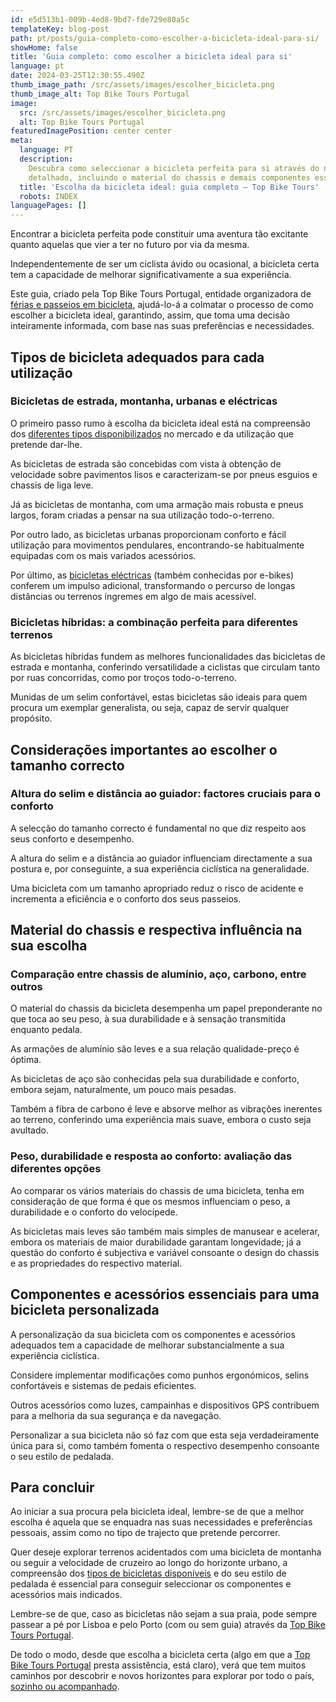 ```yaml
---
id: e5d513b1-009b-4ed8-9bd7-fde729e80a5c
templateKey: blog-post
path: pt/posts/guia-completo-como-escolher-a-bicicleta-ideal-para-si/
showHome: false
title: 'Guia completo: como escolher a bicicleta ideal para si'
language: pt
date: 2024-03-25T12:30:55.490Z
thumb_image_path: /src/assets/images/escolher_bicicleta.png
thumb_image_alt: Top Bike Tours Portugal
image:
  src: /src/assets/images/escolher_bicicleta.png
  alt: Top Bike Tours Portugal
featuredImagePosition: center center
meta:
  language: PT
  description:
    Descubra como seleccionar a bicicleta perfeita para si através do nosso guia
    detalhado, incluindo o material do chassis e demais componentes essenciais.
  title: 'Escolha da bicicleta ideal: guia completo – Top Bike Tours'
  robots: INDEX
languagePages: []
---
```


Encontrar a bicicleta perfeita pode constituir uma aventura tão excitante quanto
aquelas que vier a ter no futuro por via da mesma.

Independentemente de ser um ciclista ávido ou ocasional, a bicicleta certa tem a
capacidade de melhorar significativamente a sua experiência.

Este guia, criado pela Top Bike Tours Portugal, entidade organizadora de
[férias e passeios em bicicleta](https://topbiketoursportugal.com/pt/),
ajudá-lo-á a colmatar o processo de como escolher a bicicleta ideal, garantindo,
assim, que toma uma decisão inteiramente informada, com base nas suas
preferências e necessidades.

## Tipos de bicicleta adequados para cada utilização

### Bicicletas de estrada, montanha, urbanas e eléctricas

O primeiro passo rumo à escolha da bicicleta ideal está na compreensão dos
[diferentes tipos disponibilizados](https://topbiketoursportugal.com/pt/bicicletas/)
no mercado e da utilização que pretende dar-lhe.

As bicicletas de estrada são concebidas com vista à obtenção de velocidade sobre
pavimentos lisos e caracterizam-se por pneus esguios e chassis de liga leve.

Já as bicicletas de montanha, com uma armação mais robusta e pneus largos, foram
criadas a pensar na sua utilização todo-o-terreno.

Por outro lado, as bicicletas urbanas proporcionam conforto e fácil utilização
para movimentos pendulares, encontrando-se habitualmente equipadas com os mais
variados acessórios.

Por último, as
[bicicletas eléctricas](https://topbiketoursportugal.com/pt/posts/bicicletas-electricas-como-e-que-estas-podem-ajuda-lo-nas-rotas-ciclisticas-mais-dificeis/)
(também conhecidas por e-bikes) conferem um impulso adicional, transformando o
percurso de longas distâncias ou terrenos íngremes em algo de mais acessível.

### Bicicletas híbridas: a combinação perfeita para diferentes terrenos

As bicicletas híbridas fundem as melhores funcionalidades das bicicletas de
estrada e montanha, conferindo versatilidade a ciclistas que circulam tanto por
ruas concorridas, como por troços todo-o-terreno.

Munidas de um selim confortável, estas bicicletas são ideais para quem procura
um exemplar generalista, ou seja, capaz de servir qualquer propósito.

## Considerações importantes ao escolher o tamanho correcto

### Altura do selim e distância ao guiador: factores cruciais para o conforto

A selecção do tamanho correcto é fundamental no que diz respeito aos seus
conforto e desempenho.

A altura do selim e a distância ao guiador influenciam directamente a sua
postura e, por conseguinte, a sua experiência ciclística na generalidade.

Uma bicicleta com um tamanho apropriado reduz o risco de acidente e incrementa a
eficiência e o conforto dos seus passeios.

## Material do chassis e respectiva influência na sua escolha

### Comparação entre chassis de alumínio, aço, carbono, entre outros

O material do chassis da bicicleta desempenha um papel preponderante no que toca
ao seu peso, à sua durabilidade e à sensação transmitida enquanto pedala.

As armações de alumínio são leves e a sua relação qualidade-preço é óptima.

As bicicletas de aço são conhecidas pela sua durabilidade e conforto, embora
sejam, naturalmente, um pouco mais pesadas.

Também a fibra de carbono é leve e absorve melhor as vibrações inerentes ao
terreno, conferindo uma experiência mais suave, embora o custo seja avultado.

### Peso, durabilidade e resposta ao conforto: avaliação das diferentes opções

Ao comparar os vários materiais do chassis de uma bicicleta, tenha em
consideração de que forma é que os mesmos influenciam o peso, a durabilidade e o
conforto do velocípede.

As bicicletas mais leves são também mais simples de manusear e acelerar, embora
os materiais de maior durabilidade garantam longevidade; já a questão do
conforto é subjectiva e variável consoante o design do chassis e as propriedades
do respectivo material.

## Componentes e acessórios essenciais para uma bicicleta personalizada

A personalização da sua bicicleta com os componentes e acessórios adequados tem
a capacidade de melhorar substancialmente a sua experiência ciclística.

Considere implementar modificações como punhos ergonómicos, selins confortáveis
e sistemas de pedais eficientes.

Outros acessórios como luzes, campainhas e dispositivos GPS contribuem para a
melhoria da sua segurança e da navegação.

Personalizar a sua bicicleta não só faz com que esta seja verdadeiramente única
para si, como também fomenta o respectivo desempenho consoante o seu estilo de
pedalada.

## Para concluir

Ao iniciar a sua procura pela bicicleta ideal, lembre-se de que a melhor escolha
é aquela que se enquadra nas suas necessidades e preferências pessoais, assim
como no tipo de trajecto que pretende percorrer.

Quer deseje explorar terrenos acidentados com uma bicicleta de montanha ou
seguir a velocidade de cruzeiro ao longo do horizonte urbano, a compreensão dos
[tipos de bicicletas disponíveis](https://topbiketoursportugal.com/pt/bicicletas/)
e do seu estilo de pedalada é essencial para conseguir seleccionar os
componentes e acessórios mais indicados.

Lembre-se de que, caso as bicicletas não sejam a sua praia, pode sempre passear
a pé por Lisboa e pelo Porto (com ou sem guia) através da
[Top Bike Tours Portugal](https://topwalkingtoursportugal.com/pt/).

De todo o modo, desde que escolha a bicicleta certa (algo em que a
[Top Bike Tours Portugal](https://topbiketoursportugal.com/pt/) presta
assistência, está claro), verá que tem muitos caminhos por descobrir e novos
horizontes para explorar por todo o país,
[sozinho ou acompanhado](https://topbiketoursportugal.com/pt/blog/passeio-em-bicicleta-com-guia-em-portugal/).
